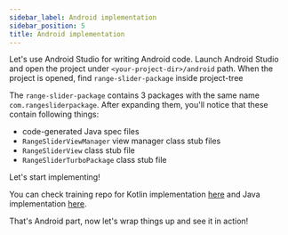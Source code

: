 ```yaml
---
sidebar_label: Android implementation
sidebar_position: 5
title: Android implementation
---
```




Let's use Android Studio for writing Android code. Launch Android Studio and open the project under `<your-project-dir>/android` path.
When the project is opened, find `range-slider-package` inside project-tree

The `range-slider-package` contains 3 packages with the same name `com.rangesliderpackage`. After expanding them, you'll notice that these contain following things:

- code-generated Java spec files
- `RangeSliderViewManager` view manager class stub files
- `RangeSliderView` class stub file
- `RangeSliderTurboPackage` class stub file

Let's start implementing!

<Tabs groupId="android_lang">
<TabItem value="kotlin" label="Kotlin">

<AndroidKotlinImpl />

</TabItem>
<TabItem value="java" label="Java">

<AndroidJavaImpl />

</TabItem>
</Tabs>

You can check training repo for Kotlin implementation [here](https://r.mtdv.me/FtXpuO4X9f) and Java implementation [here](https://r.mtdv.me/FtXpuO4X9f).

That's Android part, now let's wrap things up and see it in action!
